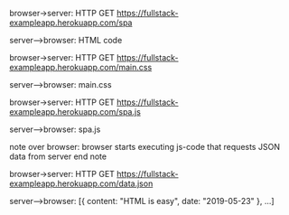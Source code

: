 browser->server: HTTP GET https://fullstack-exampleapp.herokuapp.com/spa

server-->browser: HTML code

browser->server: HTTP GET https://fullstack-exampleapp.herokuapp.com/main.css

server-->browser: main.css

browser->server: HTTP GET https://fullstack-exampleapp.herokuapp.com/spa.js

server-->browser: spa.js

note over browser:
browser starts executing js-code
that requests JSON data from server
end note

browser->server: HTTP GET https://fullstack-exampleapp.herokuapp.com/data.json

server-->browser: [{ content: "HTML is easy", date: "2019-05-23" }, ...]
